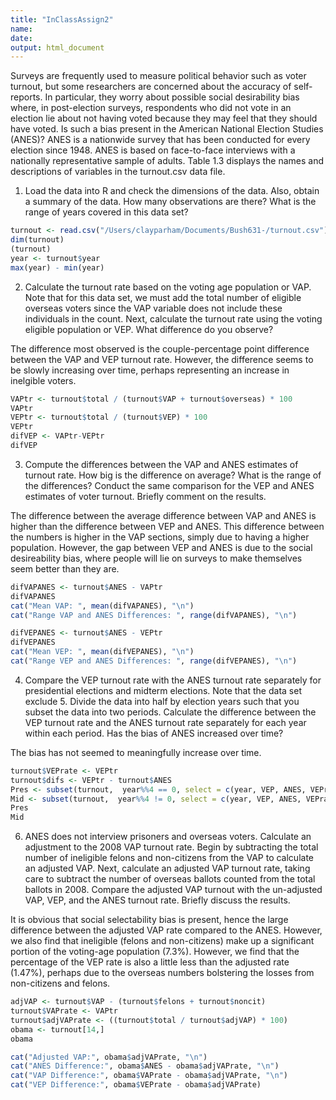```yaml
---
title: "InClassAssign2"
name:
date:
output: html_document
---
```

Surveys are frequently used to measure political behavior such as voter turnout, but some researchers are concerned about the accuracy of self-reports. In particular, they worry about possible social desirability bias where, in post-election surveys, respondents who did not vote in an election lie about not having voted because they may feel that they should have voted. Is such a bias present in the American National Election Studies (ANES)? ANES is a nationwide survey that has been conducted for every election since 1948. ANES is based on face-to-face interviews with a nationally representative sample of adults. Table 1.3 displays the names and descriptions of variables in the turnout.csv data file.

1. Load the data into R and check the dimensions of the data. Also, obtain a summary of the data. How many observations are there? What is the range of years covered in this data set?
```r
turnout <- read.csv("/Users/clayparham/Documents/Bush631-/turnout.csv")
dim(turnout)
(turnout)
year <- turnout$year
max(year) - min(year)

```

2. Calculate the turnout rate based on the voting age population or VAP. Note that for this data set, we must add the total number of eligible overseas voters since the VAP variable does not include these individuals in the count. Next, calculate the turnout rate using the voting eligible population or VEP. What difference do you observe?

The difference most observed is the couple-percentage point difference between the VAP and VEP turnout rate. However, the difference seems to be slowly increasing over time, perhaps representing an increase in inelgible voters.
```r
VAPtr <- turnout$total / (turnout$VAP + turnout$overseas) * 100
VAPtr
VEPtr <- turnout$total / (turnout$VEP) * 100
VEPtr
difVEP <- VAPtr-VEPtr
difVEP
```

3. Compute the differences between the VAP and ANES estimates of turnout rate. How big is the difference on average? What is the range of the differences? Conduct the same comparison for the VEP and ANES estimates of voter turnout. Briefly comment on the results.

The difference between the average difference between VAP and ANES is higher than the difference between VEP and ANES. This difference between the numbers is higher in the VAP sections, simply due to having a higher population. However, the gap between VEP and ANES is due to the social desireability bias, where people will lie on surveys to make themselves seem better than they are.
```r
difVAPANES <- turnout$ANES - VAPtr
difVAPANES
cat("Mean VAP: ", mean(difVAPANES), "\n")
cat("Range VAP and ANES Differences: ", range(difVAPANES), "\n")

difVEPANES <- turnout$ANES - VEPtr
difVEPANES
cat("Mean VEP: ", mean(difVEPANES), "\n")
cat("Range VEP and ANES Differences: ", range(difVEPANES), "\n")
```
4. Compare the VEP turnout rate with the ANES turnout rate separately for presidential elections and midterm elections. Note that the data set exclude 5. Divide the data into half by election years such that you subset the data into two periods. Calculate the difference between the VEP turnout rate and the ANES turnout rate separately for each year within each period. Has the bias of ANES increased over time?

The bias has not seemed to meaningfully increase over time.
```r
turnout$VEPrate <- VEPtr
turnout$difs <- VEPtr - turnout$ANES
Pres <- subset(turnout,  year%%4 == 0, select = c(year, VEP, ANES, VEPrate, difs))
Mid <- subset(turnout,  year%%4 != 0, select = c(year, VEP, ANES, VEPrate, difs))
Pres
Mid

```

6. ANES does not interview prisoners and overseas voters. Calculate an adjustment to the 2008 VAP turnout rate. Begin by subtracting the total number of ineligible felons and non-citizens from the VAP to calculate an adjusted VAP. Next, calculate an adjusted VAP turnout rate, taking care to subtract the number of overseas ballots counted from the total ballots in 2008. Compare the adjusted VAP turnout with the un-adjusted VAP, VEP, and the ANES turnout rate. Briefly discuss the results.

It is obvious that social selectability bias is present, hence the large difference between the adjusted VAP rate compared to the ANES. However, we also find that ineligible (felons and non-citizens) make up a significant portion of the voting-age population (7.3%). However, we find that the percentage of the VEP rate is also a little less than the adjusted rate (1.47%), perhaps due to the overseas numbers bolstering the losses from non-citizens and felons.
```r
adjVAP <- turnout$VAP - (turnout$felons + turnout$noncit)
turnout$VAPrate <- VAPtr
turnout$adjVAPrate <- ((turnout$total / turnout$adjVAP) * 100)
obama <- turnout[14,]
obama

cat("Adjusted VAP:", obama$adjVAPrate, "\n")
cat("ANES Difference:", obama$ANES - obama$adjVAPrate, "\n")
cat("VAP Difference:", obama$VAPrate - obama$adjVAPrate, "\n")
cat("VEP Difference:", obama$VEPrate - obama$adjVAPrate)

```

